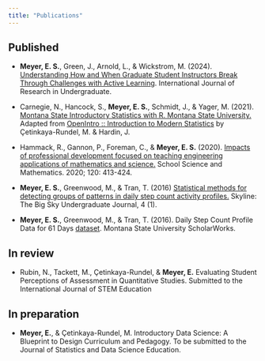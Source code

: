 ```yaml
---
title: "Publications"
---
```


## Published

-   **Meyer, E. S.**, Green, J., Arnold, L., & Wickstrom, M. (2024). [Understanding How and When Graduate Student Instructors Break Through Challenges with Active Learning](https://rdcu.be/dIW4E). International Journal of Research in Undergraduate.

-   Carnegie, N., Hancock, S., **Meyer, E. S.**, Schmidt, J., & Yager, M. (2021). [Montana State Introductory Statistics with R. Montana State University.](https://mtstateintrostats.github.io/IntroStatTextbook/) Adapted from [OpenIntro :: Introduction to Modern Statistics](https://openintro-ims.netlify.app/) by Çetinkaya-Rundel, M. & Hardin, J.

-   Hammack, R., Gannon, P., Foreman, C., & **Meyer, E. S.** (2020). [Impacts of professional development focused on teaching engineering applications of mathematics and science.](https://onlinelibrary.wiley.com/doi/10.1111/ssm.12430) School Science and Mathematics. 2020; 120: 413-424.

-   **Meyer, E. S.**, Greenwood, M., & Tran, T. (2016) [Statistical methods for detecting groups of patterns in daily step count activity profiles.](https://scholarworks.montana.edu/xmlui/handle/1/14924) Skyline: The Big Sky Undergraduate Journal, 4 (1).

-   **Meyer, E. S.**, Greenwood, M., & Tran, T. (2016). Daily Step Count Profile Data for 61 Days [dataset](https://scholarworks.montana.edu/xmlui/handle/1/9897). Montana State University ScholarWorks.

## In review

-   Rubin, N., Tackett, M., Çetinkaya-Rundel, & **Meyer, E.** Evaluating Student Perceptions of Assessment in Quantitative Studies. Submitted to the International Journal of STEM Education

## In preparation

-   **Meyer, E.**, & Çetinkaya-Rundel, M. Introductory Data Science: A Blueprint to Design
Curriculum and Pedagogy. To be submitted to the Journal of Statistics and Data Science
Education.


